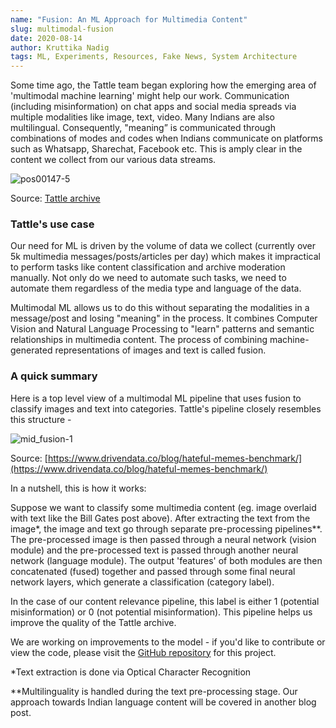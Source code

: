 ```yaml
---
name: "Fusion: An ML Approach for Multimedia Content"
slug: multimodal-fusion
date: 2020-08-14
author: Kruttika Nadig
tags: ML, Experiments, Resources, Fake News, System Architecture
---
```


Some time ago, the Tattle team began exploring how the emerging area of 'multimodal machine learning' might help our work. Communication (including misinformation) on chat apps and social media spreads via multiple modalities like image, text, video. Many Indians are also multilingual. Consequently, "meaning” is communicated through combinations of modes and codes when Indians communicate on platforms such as Whatsapp, Sharechat, Facebook etc. This is amply clear in the content we collect from our various data streams.

![pos00147-5](../images/pos00147-5.jpg)

Source: [Tattle archive](https://tattle.co.in/products/kosh)

### Tattle's use case

Our need for ML is driven by the volume of data we collect (currently over 5k multimedia messages/posts/articles per day) which makes it impractical to perform tasks like content classification and archive moderation manually. Not only do we need to automate such tasks, we need to automate them regardless of the media type and language of the data.

Multimodal ML allows us to do this without separating the modalities in a message/post and losing "meaning" in the process. It combines Computer Vision and Natural Language Processing to "learn" patterns and semantic relationships in multimedia content. The process of combining machine-generated representations of images and text is called fusion.

### A quick summary

Here is a top level view of a multimodal ML pipeline that uses fusion to classify images and text into categories. Tattle's pipeline closely resembles this structure -

![mid_fusion-1](../images/mid_fusion-1.png)

Source: [https://www.drivendata.co/blog/hateful-memes-benchmark/](https://www.drivendata.co/blog/hateful-memes-benchmark/)

In a nutshell, this is how it works:

Suppose we want to classify some multimedia content (eg. image overlaid with text like the Bill Gates post above). After extracting the text from the image*, the image and text go through separate pre-processing pipelines**. The pre-processed image is then passed through a neural network (vision module) and the pre-processed text is passed through another neural network (language module). The output 'features' of both modules are then concatenated (fused) together and passed through some final neural network layers, which generate a classification (category label).

In the case of our content relevance pipeline, this label is either 1 (potential misinformation) or 0 (not potential misinformation). This pipeline helps us improve the quality of the Tattle archive.

We are working on improvements to the model - if you'd like to contribute or view the code, please visit the [GitHub repository](https://github.com/tattle-made/content-relevance/branches) for this project.

*Text extraction is done via Optical Character Recognition

**Multilinguality is handled during the text pre-processing stage. Our approach towards Indian language content will be covered in another blog post.
